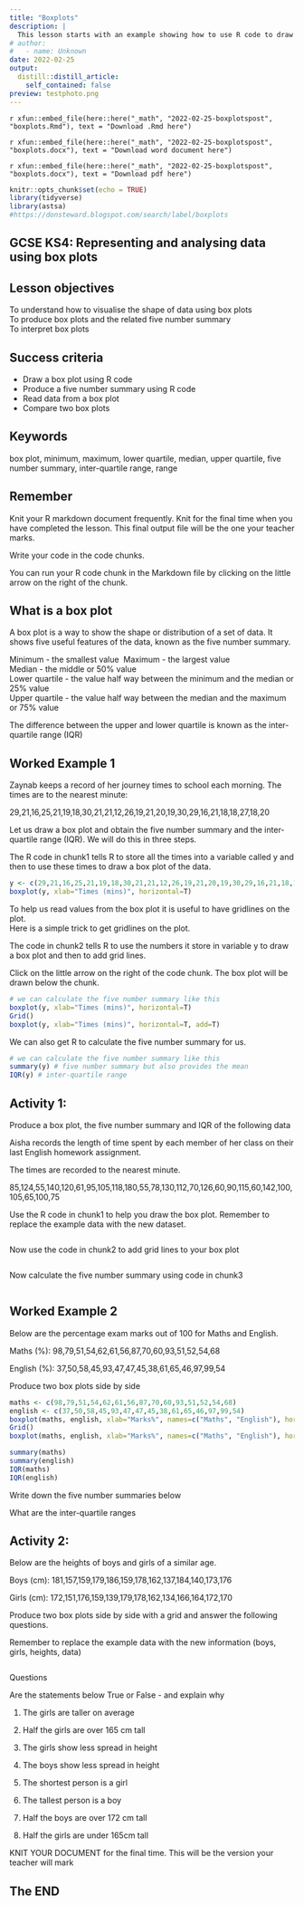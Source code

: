 ```yaml
---
title: "Boxplots"
description: |
  This lesson starts with an example showing how to use R code to draw a box plot and calculate the 5 number summary followed by an activity where the student produces their own.
# author:
#   - name: Unknown
date: 2022-02-25
output:
  distill::distill_article:
    self_contained: false
preview: testphoto.png
---
```


`r xfun::embed_file(here::here("_math", "2022-02-25-boxplotspost", "boxplots.Rmd"), text = "Download .Rmd here")`

`r xfun::embed_file(here::here("_math", "2022-02-25-boxplotspost", "boxplots.docx"), text = "Download word document here")`

`r xfun::embed_file(here::here("_math", "2022-02-25-boxplotspost", "boxplots.docx"), text = "Download pdf here")`

```r
knitr::opts_chunk$set(echo = TRUE)
library(tidyverse)
library(astsa)
#https://donsteward.blogspot.com/search/label/boxplots
```

## GCSE KS4: Representing and analysing data using box plots


## Lesson objectives
To understand how to visualise the shape of data using box plots\
To produce box plots and the related five number summary\
To interpret box plots\


## Success criteria
* Draw a box plot using R code
* Produce a five number summary using R code
* Read data from a box plot
* Compare two box plots


## Keywords
box plot, 
minimum, maximum, lower quartile, median, upper quartile, five number summary, inter-quartile range, range

## Remember
Knit your R markdown document frequently.  Knit for the final time when you have completed the lesson.  This final output file will be the one your teacher marks.

Write your code in the code chunks.

You can run your R code chunk in the Markdown file by clicking on the little arrow on the right of the chunk.


## What is a box plot
A box plot is a way to show the shape or distribution of a set of data.
It shows five useful features of the data, known as the five number summary.

Minimum - the smallest value\ 
Maximum - the largest value\
Median - the middle or 50% value\
Lower quartile - the value half way between the minimum and the median or 25% value\
Upper quartile - the value half way between the median and the maximum or 75% value\

The difference between the upper and lower quartile is known as the inter-quartile range (IQR)

## Worked Example 1
Zaynab keeps a record of her journey times to school each morning. The times are to the nearest minute:

29,21,16,25,21,19,18,30,21,21,12,26,19,21,20,19,30,29,16,21,18,18,27,18,20

Let us draw a box plot and obtain the five number summary and the inter-quartile range (IQR).  We will do this in three steps.

The R code in chunk1 tells R to store all the times into a variable called y and then to use these times to draw a box plot of the data.

```r
y <- c(29,21,16,25,21,19,18,30,21,21,12,26,19,21,20,19,30,29,16,21,18,18,27,18,20)
boxplot(y, xlab="Times (mins)", horizontal=T)

```

To help us read values from the box plot it is useful to have gridlines on the plot.\
Here is a simple trick to get gridlines on the plot.

The code in chunk2 tells R to use the numbers it store in variable y to draw a box plot and then to add grid lines.

Click on the little arrow on the right of the code chunk.  The box plot will be drawn below the chunk.

```r
# we can calculate the five number summary like this
boxplot(y, xlab="Times (mins)", horizontal=T)
Grid()
boxplot(y, xlab="Times (mins)", horizontal=T, add=T)
```

We can also get R to calculate the five number summary for us.


```r
# we can calculate the five number summary like this
summary(y) # five number summary but also provides the mean
IQR(y) # inter-quartile range

```


## Activity 1:
Produce a box plot, the five number summary and IQR of the following data

Aisha records the length of time spent by each member of her class on their last English homework assignment.

The times are recorded to the nearest minute.

85,124,55,140,120,61,95,105,118,180,55,78,130,112,70,126,60,90,115,60,142,100,105,65,100,75


Use the R code in chunk1 to help you draw the box plot.  Remember to replace the example data with the new dataset.

```r

```

Now use the code in chunk2 to add grid lines to your box plot

```r

```

Now calculate the five number summary using code in chunk3

```r

```



## Worked Example 2
Below are the percentage exam marks out of 100 for Maths and English.

Maths (%):    98,79,51,54,62,61,56,87,70,60,93,51,52,54,68

English (%):  37,50,58,45,93,47,47,45,38,61,65,46,97,99,54

Produce two box plots side by side


```r
maths <- c(98,79,51,54,62,61,56,87,70,60,93,51,52,54,68)
english <- c(37,50,58,45,93,47,47,45,38,61,65,46,97,99,54)
boxplot(maths, english, xlab="Marks%", names=c("Maths", "English"), horizontal=T)
Grid()
boxplot(maths, english, xlab="Marks%", names=c("Maths", "English"), horizontal=T, add=T)

summary(maths)
summary(english)
IQR(maths)
IQR(english)

```
Write down the five number summaries below


What are the inter-quartile ranges



## Activity 2:

Below are the heights of boys and girls of a similar age.

Boys (cm):    181,157,159,179,186,159,178,162,137,184,140,173,176

Girls (cm):   172,151,176,159,139,179,178,162,134,166,164,172,170

Produce two box plots side by  side with a grid and answer the following questions.

Remember to replace the example data with the new information (boys, girls, heights, data)

```r



```

Questions


Are the statements below True or False - and explain why

1. The girls are taller on average


2. Half the girls are over 165 cm tall


3. The girls show less spread in height


4. The boys show less spread in height


5. The shortest person is a girl


6. The tallest person is a boy


7. Half the boys are over 172 cm tall


8. Half the girls are under 165cm tall


KNIT YOUR DOCUMENT for the final time.  This will be the version your teacher will mark

## The END


